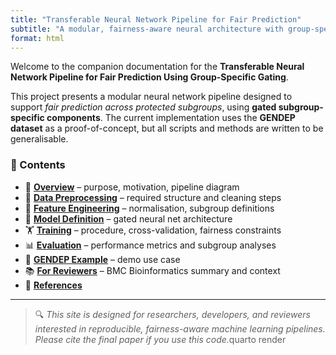 ```yaml
---
title: "Transferable Neural Network Pipeline for Fair Prediction"
subtitle: "A modular, fairness-aware neural architecture with group-specific gating"
format: html
---
```


Welcome to the companion documentation for the **Transferable Neural Network Pipeline for Fair Prediction Using Group-Specific Gating**.

This project presents a modular neural network pipeline designed to support *fair prediction across protected subgroups*, using **gated subgroup-specific components**. The current implementation uses the **GENDEP dataset** as a proof-of-concept, but all scripts and methods are written to be generalisable.

### 🧭 Contents

- 📄 **[Overview](overview.qmd)** – purpose, motivation, pipeline diagram
- 🧹 **[Data Preprocessing](data-preprocessing.qmd)** – required structure and cleaning steps
- 🔧 **[Feature Engineering](feature-engineering.qmd)** – normalisation, subgroup definitions
- 🧠 **[Model Definition](model-definition.qmd)** – gated neural net architecture
- 🏋️ **[Training](training.qmd)** – procedure, cross-validation, fairness constraints
- 📊 **[Evaluation](evaluation.qmd)** – performance metrics and subgroup analyses
- 🧪 **[GENDEP Example](proof-of-concept-gendep.qmd)** – demo use case
- 📚 **[For Reviewers](publication.qmd)** – BMC Bioinformatics summary and context
- 📖 **[References](references.qmd)**

---

> 🔍 *This site is designed for researchers, developers, and reviewers interested in reproducible, fairness-aware machine learning pipelines. Please cite the final paper if you use this code.*quarto render